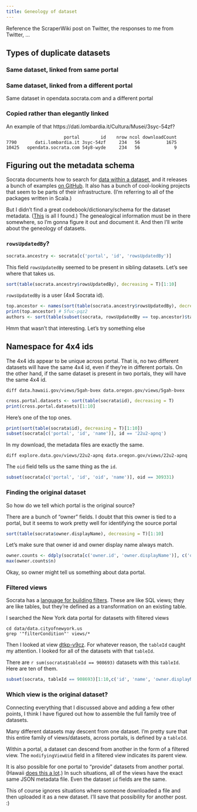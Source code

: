 ```yaml
---
title: Geneology of dataset
---
```





Reference the ScraperWiki post on Twitter, the responses to me from Twitter, ...


## Types of duplicate datasets

### Same dataset, linked from same portal

### Same dataset, linked from a different portal
Same dataset in opendata.socrata.com and a different portal

### Copied rather than elegantly linked
An example of that
https://dati.lombardia.it/Cultura/Musei/3syc-54zf?


```
                      portal        id    nrow ncol downloadCount
7790       dati.lombardia.it 3syc-54zf     234   56          1675
10425   opendata.socrata.com 54y8-wyde     234   56             9
```



## Figuring out the metadata schema
Socrata documents how to search for [data within a dataset](https://opendata.socrata.com/api/docs/),
and it releases a bunch of examples [on GitHub](https://github.com/socrata). It also has a bunch of
cool-looking projects that seem to be parts of their infrastructure. (I'm referring to all of the
packages written in Scala.)

But I didn't find a great codebook/dictionary/schema for the dataset metadata.
([This](https://opendata.socrata.com/api/docs/views) is all I found.)
The genealogical information must be in there somewhere, so I'm gonna figure
it out and document it. And then I'll write about the geneology of datasets.

### `rowsUpdatedBy`?
```r
socrata.ancestry <- socrata[c('portal', 'id', 'rowsUpdatedBy')]
```

This field `rowsUpdatedBy` seemed to be present in sibling datasets.
Let's see where that takes us.

```r
sort(table(socrata.ancestry$rowsUpdatedBy), decreasing = T)[1:10]
```

`rowsUpdatedBy` is a user (4x4 Socrata id).

```r
top.ancestor <- names(sort(table(socrata.ancestry$rowsUpdatedBy), decreasing = T))[2]
print(top.ancestor) # 5fuc-pqz2
authors <- sort(table(subset(socrata, rowsUpdatedBy == top.ancestor)$tableAuthor.id), decreasing = T)[1:10]
```

Hmm that wasn't that interesting. Let's try something else

## Namespace for 4x4 ids
The 4x4 ids appear to be unique across portal. That is, no two different
datasets will have the same 4x4 id, even if they're in different portals.
On the other hand, if the same dataset is present in two portals, they
will have the same 4x4 id.


    diff data.hawaii.gov/views/5gah-bvex data.oregon.gov/views/5gah-bvex

```r
cross.portal.datasets <- sort(table(socrata$id), decreasing = T)
print(cross.portal.datasets)[1:10]
```

Here's one of the top ones.

```r
print(sort(table(socrata$id), decreasing = T)[1:10])
subset(socrata[c('portal', 'id', 'name')], id == '22u2-apnq')
```

In my download, the metadata files are exactly the same.

    diff explore.data.gov/views/22u2-apnq data.oregon.gov/views/22u2-apnq

The `oid` field tells us the same thing as the `id`.

```r
subset(socrata[c('portal', 'id', 'oid', 'name')], oid == 309331)
```

### Finding the original dataset
So how do we tell which portal is the original source?

There are a bunch of "owner" fields. I doubt that this owner is tied to a
portal, but it seems to work pretty well for identifying the source portal

```r
sort(table(socrata$owner.displayName), decreasing = T)[1:10]
```

Let's make sure that owner id and owner display name always match.

```r
owner.counts <- ddply(socrata[c('owner.id', 'owner.displayName')], c('owner.id', 'owner.displayName'), function(df) {c(n = nrow(df))})
max(owner.counts$n)
```

Okay, so owner might tell us something about data portal.

### Filtered views
Socrata has a [language for building filters](http://dev.socrata.com/deprecated/querying-datasets).
These are like SQL views; they are like tables, but they're
defined as a transformation on an existing table.

I searched the New York data portal for datasets with filtered views

    cd data/data.cityofnewyork.us
    grep '"filterCondition"' views/*

Then I looked at view [dtkp-v9cz]().
For whatever reason, the `tableId` caught my attention.
I looked for all of the datasets with that `tableId`.

There are `r sum(socrata$tableId == 908693)` datasets with this `tableId`.
Here are ten of them.

```r
subset(socrata, tableId == 908693)[1:10,c('id', 'name', 'owner.displayName')]
```

### Which view is the original dataset?
Connecting everything that I discussed above and adding a few other
points, I think I have figured out how to assemble the full family
tree of datasets.

Many different datasets may descent from one dataset.
I'm pretty sure that this entire family of views/datasets,
across portals, is defined by a `tableId`.

Within a portal, a dataset can descend from another in the
form of a filtered view. The `modifyingViewUid` field in a
filtered view indicates its parent view.

It is also possible for one portal to "provide" datasets from another portal.
(Hawaii [does this a lot](https://data.hawaii.gov/browse/embed?q=&utf8=✓&view_type=table&sortBy=most_accessed&sortPeriod=week).)
In such situations, all of the views have the exact same JSON metadata file.
Even the dataset `id` fields are the same.



This of course ignores situations where someone downloaded a file
and then uploaded it as a new dataset. I'll save that possibility
for another post. :)

